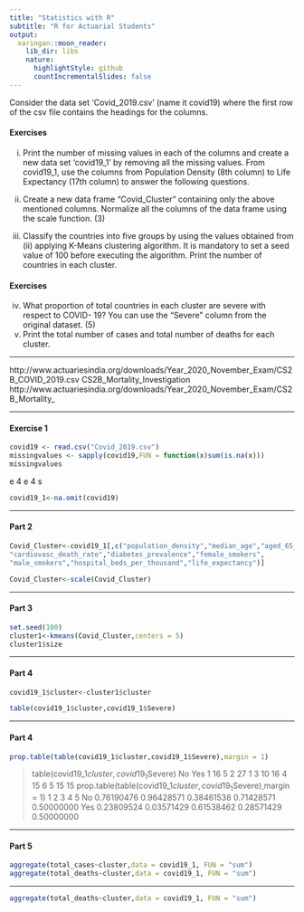 ```yaml
---
title: "Statistics with R"
subtitle: "R for Actuarial Students"
output:
  xaringan::moon_reader:
    lib_dir: libs
    nature:
      highlightStyle: github
      countIncrementalSlides: false
---
```




Consider the data set ‘Covid_2019.csv’ (name it covid19) where the first row of the csv file
contains the headings for the columns.


#### Exercises
i)
Print the number of missing values in each of the columns and create a new data set
‘covid19_1’ by removing all the missing values.
From covid19_1, use the columns from Population Density (8th column) to Life Expectancy
(17th column) to answer the following questions.

ii) Create a new data frame “Covid_Cluster” containing only the above mentioned
columns. Normalize all the columns of the data frame using the scale function. (3)

iii) Classify the countries into five groups by using the values obtained from (ii) applying
K-Means clustering algorithm. It is mandatory to set a seed value of 100 before
executing the algorithm. Print the number of countries in each cluster. 


#### Exercises

iv) What proportion of total countries in each cluster are severe with respect to COVID-
19? You can use the “Severe” column from the original dataset. (5)
v) Print the total number of cases and total number of deaths for each cluster.

--- 

http://www.actuariesindia.org/downloads/Year_2020_November_Exam/CS2B_COVID_2019.csv
CS2B_Mortality_Investigation
http://www.actuariesindia.org/downloads/Year_2020_November_Exam/CS2B_Mortality_


---

#### Exercise 1

```r
covid19 <- read.csv("Covid_2019.csv")
missingvalues <- sapply(covid19,FUN = function(x)sum(is.na(x)))
missingvalues

```


e
4
e
4
s

```r
covid19_1<-na.omit(covid19)
```

---

#### Part 2


```r
Covid_Cluster<-covid19_1[,c("population_density","median_age","aged_65_older","gdp_per_capita",
"cardiovasc_death_rate","diabetes_prevalence","female_smokers",
"male_smokers","hospital_beds_per_thousand","life_expectancy")]

Covid_Cluster<-scale(Covid_Cluster)
```

---

#### Part 3

```r
set.seed(100)
cluster1<-kmeans(Covid_Cluster,centers = 5)
cluster1$size

```

---

#### Part 4


```r
covid19_1$cluster<-cluster1$cluster
```

```r
table(covid19_1$cluster,covid19_1$Severe)

```

---

#### Part 4


```r
prop.table(table(covid19_1$cluster,covid19_1$Severe),margin = 1)
```
> table(covid19_1$cluster,covid19_1$Severe)
No Yes
1 16
5
2 27
1
3 10 16
4 15
6
5 15 15
> prop.table(table(covid19_1$cluster,covid19_1$Severe),margin = 1)
1
2
3
4
5
No
0.76190476
0.96428571
0.38461538
0.71428571
0.50000000
Yes
0.23809524
0.03571429
0.61538462
0.28571429
0.50000000



---


#### Part 5

```r
aggregate(total_cases~cluster,data = covid19_1, FUN = "sum")
aggregate(total_deaths~cluster,data = covid19_1, FUN = "sum")

```

---

```r
aggregate(total_deaths~cluster,data = covid19_1, FUN = "sum")

```